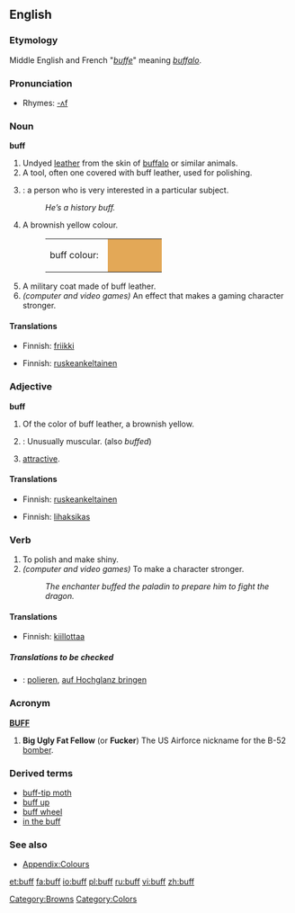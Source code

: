 ==English==

===Etymology===
Middle English and French "''[[buffe]]''" meaning ''[[buffalo]]''.

===Pronunciation===
*Rhymes: [[Rhymes:English:-ʌf|-ʌf]]

===Noun===
'''buff'''

# Undyed [[leather]] from the skin of [[buffalo]] or similar animals.
# A tool, often one covered with buff leather, used for polishing.
# {{colloquial}} : a person who is very interested in a particular subject.
#: ''He’s a history buff.''
# {{colour}} A brownish yellow colour.
#:<table><tr><td>buff colour: &nbsp;</td><td bgcolor="#E3A857" width="80">&nbsp; </td></tr></table>
# A military coat made of buff leather.
# ''(computer and video games)'' An effect that makes a gaming character stronger.

====Translations====
{{trans-top|Undyed leather from the skin of buffalo or similar animals}}
{{trans-mid}}
{{trans-bottom}}

{{trans-top|A tool, often one covered with buff leather, used for polishing}}
{{trans-mid}}
{{trans-bottom}}

{{trans-top|a person who is very interested in a particular subject}}
*Finnish: [[friikki]]
{{trans-mid}}
{{trans-bottom}}

{{trans-top|A brownish yellow colour}}
*Finnish: [[ruskeankeltainen]]
{{trans-mid}}
{{trans-bottom}}

{{trans-top|A military coat made of buff leather}}
{{trans-mid}}
{{trans-bottom}}

{{trans-top|An effect that makes a gaming character stronger}}
{{trans-mid}}
{{trans-bottom}}

{{trans-top|Meaning an attractive woman, for example "that girl is buff, still"}}
{{trans-mid}}
{{trans-bottom}}

===Adjective===
'''buff'''

# {{colour}} Of the color of buff leather, a brownish yellow.
# {{bodybuilding}}: Unusually muscular. (also ''buffed'')
# {{slang}} [[attractive]].

====Translations====
{{trans-top|Of the color of buff leather, a brownish yellow}}
*Finnish: [[ruskeankeltainen]]
{{trans-mid}}
{{trans-bottom}}

{{trans-top|Unusually muscular}}
*Finnish: [[lihaksikas]]
{{trans-mid}}
{{trans-bottom}}

{{trans-top|Good looking}}
{{trans-mid}}
{{trans-bottom}}

===Verb===
{{en-verb}}

# To polish and make shiny.
# ''(computer and video games)'' To make a character stronger.
#: ''The enchanter buffed the paladin to prepare him to fight the dragon.''

====Translations====
{{trans-top|To polish and make shiny}}
*Finnish: [[kiillottaa]]
{{trans-mid}}
{{trans-bottom}}

{{trans-top|To make a character stronger}}
{{trans-mid}}
{{trans-bottom}}

=====Translations to be checked=====
{{checktrans}}
{{top}}
*{{ttbc|German}}: [[polieren]], [[auf Hochglanz bringen]]
{{mid}}
{{bottom}}

===Acronym===
'''[[BUFF]]'''

# '''Big Ugly Fat Fellow''' (or '''Fucker''') The US Airforce nickname for the B-52 [[bomber]].

===Derived terms===
*[[buff-tip moth]]
*[[buff up]]
*[[buff wheel]]
*[[in the buff]]

===See also===
*[[Wiktionary_Appendix:Colours|Appendix:Colours]]

[[Category:Browns]]
[[Category:Colors]]

[[et:buff]]
[[fa:buff]]
[[io:buff]]
[[pl:buff]]
[[ru:buff]]
[[vi:buff]]
[[zh:buff]]